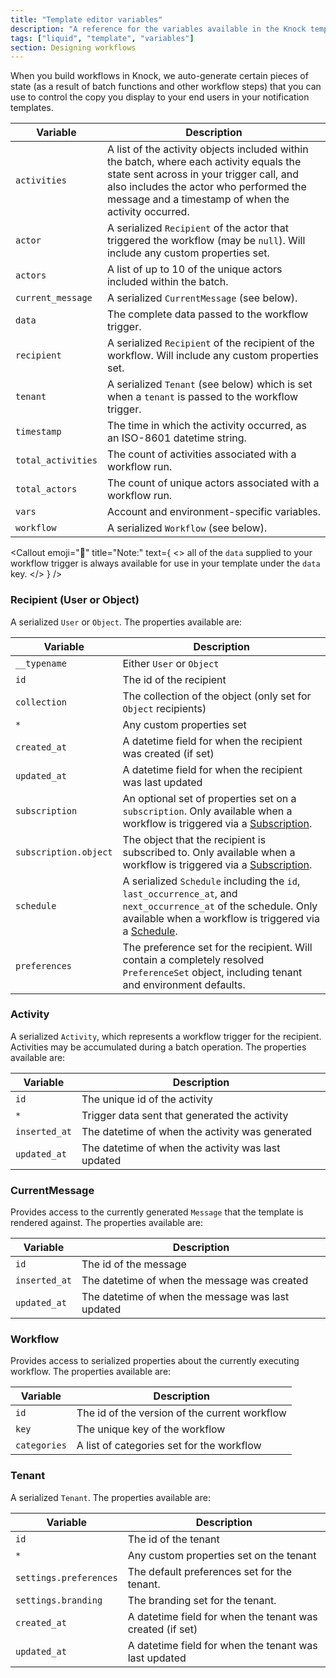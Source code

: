 ```yaml
---
title: "Template editor variables"
description: "A reference for the variables available in the Knock template editor."
tags: ["liquid", "template", "variables"]
section: Designing workflows
---
```


When you build workflows in Knock, we auto-generate certain pieces of state (as a result of batch functions and other workflow steps) that you can use to control the copy you display to your end users in your notification templates.

| Variable           | Description                                                                                                                                                                                                                           |
| ------------------ | ------------------------------------------------------------------------------------------------------------------------------------------------------------------------------------------------------------------------------------- |
| `activities`       | A list of the activity objects included within the batch, where each activity equals the state sent across in your trigger call, and also includes the actor who performed the message and a timestamp of when the activity occurred. |
| `actor`            | A serialized `Recipient` of the actor that triggered the workflow (may be `null`). Will include any custom properties set.                                                                                                            |
| `actors`           | A list of up to 10 of the unique actors included within the batch.                                                                                                                                                                    |
| `current_message`  | A serialized `CurrentMessage` (see below).                                                                                                                                                                                            |
| `data`             | The complete data passed to the workflow trigger.                                                                                                                                                                                     |
| `recipient`        | A serialized `Recipient` of the recipient of the workflow. Will include any custom properties set.                                                                                                                                    |
| `tenant`           | A serialized `Tenant` (see below) which is set when a `tenant` is passed to the workflow trigger.                                                                                                                                     |
| `timestamp`        | The time in which the activity occurred, as an ISO-8601 datetime string.                                                                                                                                                              |
| `total_activities` | The count of activities associated with a workflow run.                                                                                                                                                                               |
| `total_actors`     | The count of unique actors associated with a workflow run.                                                                                                                                                                            |
| `vars`             | Account and environment-specific variables.                                                                                                                                                                                           |
| `workflow`         | A serialized `Workflow` (see below).                                                                                                                                                                                                  |

<Callout
  emoji="🌠"
  title="Note:"
  text={
    <>
      all of the <code>data</code> supplied to your workflow trigger is always
      available for use in your template under the <code>data</code> key.
    </>
  }
/>

### Recipient (User or Object)

A serialized `User` or `Object`. The properties available are:

| Variable              | Description                                                                                                                                                                                    |
| --------------------- | ---------------------------------------------------------------------------------------------------------------------------------------------------------------------------------------------- |
| `__typename`          | Either `User` or `Object`                                                                                                                                                                      |
| `id`                  | The id of the recipient                                                                                                                                                                        |
| `collection`          | The collection of the object (only set for `Object` recipients)                                                                                                                                |
| `*`                   | Any custom properties set                                                                                                                                                                      |
| `created_at`          | A datetime field for when the recipient was created (if set)                                                                                                                                   |
| `updated_at`          | A datetime field for when the recipient was last updated                                                                                                                                       |
| `subscription`        | An optional set of properties set on a `subscription`. Only available when a workflow is triggered via a [Subscription](/concepts/subscriptions).                                              |
| `subscription.object` | The object that the recipient is subscribed to. Only available when a workflow is triggered via a [Subscription](/concepts/subscriptions).                                                     |
| `schedule`            | A serialized `Schedule` including the `id`, `last_occurrence_at`, and `next_occurrence_at` of the schedule. Only available when a workflow is triggered via a [Schedule](/concepts/schedules). |
| `preferences`         | The preference set for the recipient. Will contain a completely resolved `PreferenceSet` object, including tenant and environment defaults.                                                    |

### Activity

A serialized `Activity`, which represents a workflow trigger for the recipient. Activities may be accumulated during a batch operation. The properties available are:

| Variable      | Description                                        |
| ------------- | -------------------------------------------------- |
| `id`          | The unique id of the activity                      |
| `*`           | Trigger data sent that generated the activity      |
| `inserted_at` | The datetime of when the activity was generated    |
| `updated_at`  | The datetime of when the activity was last updated |

### CurrentMessage

Provides access to the currently generated `Message` that the template is rendered against. The properties available are:

| Variable      | Description                                       |
| ------------- | ------------------------------------------------- |
| `id`          | The id of the message                             |
| `inserted_at` | The datetime of when the message was created      |
| `updated_at`  | The datetime of when the message was last updated |

### Workflow

Provides access to serialized properties about the currently executing workflow. The properties available are:

| Variable     | Description                                   |
| ------------ | --------------------------------------------- |
| `id`         | The id of the version of the current workflow |
| `key`        | The unique key of the workflow                |
| `categories` | A list of categories set for the workflow     |

### Tenant

A serialized `Tenant`. The properties available are:

| Variable               | Description                                               |
| ---------------------- | --------------------------------------------------------- |
| `id`                   | The id of the tenant                                      |
| `*`                    | Any custom properties set on the tenant                   |
| `settings.preferences` | The default preferences set for the tenant.               |
| `settings.branding`    | The branding set for the tenant.                          |
| `created_at`           | A datetime field for when the tenant was created (if set) |
| `updated_at`           | A datetime field for when the tenant was last updated     |
